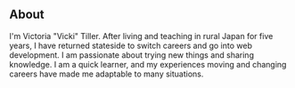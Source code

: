 ## About

I'm Victoria "Vicki" Tiller. After living and teaching in rural Japan for
five years, I have returned stateside to switch careers and go into web
development. I am passionate about trying new things and sharing knowledge.
I am a quick learner, and my experiences moving and changing careers have
made me adaptable to many situations.
